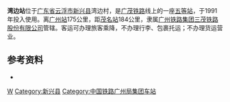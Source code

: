 {{Infobox China railway station
|车站名称=湾边站
|图片=
|图片介绍=
|车站拼音={{lang|la|Wānbiān Zhàn}}
|英文名称={{lang|en|Wanbian Railway Station}}
|车站代码=24140<ref>{{cite book|title=中华人民共和国铁路车站代码（GB/T 10302-2010）|publisher=中国标准出版社|year=2010|isbn=155066140495|ignore-isbn-error=true|pages=36}}</ref>
|电报码 = 
|拼音码 = 
|车站类型=客运
|车站位置={{CHN}}[[广东省|广东省]][[云浮市|云浮市]][[新兴县|新兴县]]
|坐标=
|归属=[[广州铁路集团|广州铁路集团]]
|使用状态=使用中
|线路=[[广茂铁路|广茂铁路]]
|车站等级=[[五等站_(中国大陆)|五等站]]
|月台数目=
|網站=
}}
'''湾边站'''位于[[广东省|广东省]][[云浮市|云浮市]][[新兴县|新兴县]]湾边村，是[[广茂铁路|广茂铁路]]线上的一座[[五等站|五等站]]，于1991年投入使用。离[[广州站|广州站]]175公里，距[[茂名站|茂名站]]184公里，隶属[[广州铁路集团|广州铁路集团]][[三茂铁路股份有限公司|三茂铁路股份有限公司]]管辖。客运可办理旅客乘降，不办理行李、包裹托运；不办理货运营业。

==参考资料==
{{reflist}}
*{{Citation 
|author =孙本祥
|year=2003年
|title=《中国铁路站名词典》
|publisher=中国铁道出版社
|isbn=7-113-03941-3
|page=469页
}}

{{广茂铁路}}
{{China-rail-stub}}

[[Category:云浮市铁路车站|W]]
[[Category:新兴县|Category:新兴县]]
[[Category:中国铁路广州局集团车站|Category:中国铁路广州局集团车站]]